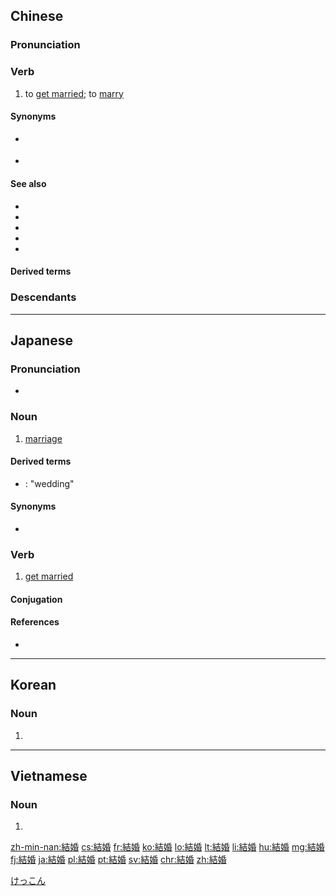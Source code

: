 {{also|结婚}}
==Chinese==
{{zh-forms|s=结婚|to tie; to bind}}

===Pronunciation===
{{zh-pron
|m=jiéhūn
|c=git3 fan1
|h=pfs=kiet-fûn
|md=giék-huŏng
|mn=kiat-hun
|w=4jiq hun
|ma=Zh-jiéhun.ogg
|mc=y
|cat=v
}}

===Verb===
{{zh-verb}}

# {{lb|zh|intransitive}} to [[get married]]; to [[marry]]

====Synonyms====
* {{zh-l|娶|to marry a woman}} {{q|of a man}}
* {{zh-l|嫁|to marry a man}} {{q|of a woman}}

====See also====
* {{zh-l|嫁娶|marriage}}
* {{zh-l|娶親|to marry}}
* {{zh-l|未婚|unmarried}}
* {{zh-l|已婚|married}}
* {{zh-l|婚姻|marriage}}

====Derived terms====
{{zh-der|假結婚|結婚紀念日|結婚戒指|結婚指環}}

===Descendants===
{{CJKV||けっこん|결혼|kết hôn}}

{{zh-cat|Elementary}}

----

==Japanese==
{{ja-kanjitab|けつ|k1=けっ|こん|yomi=on}}

===Pronunciation===
* {{ja-pron|けっこん|y=o|acc=0|acc_ref=NHK}}

===Noun===
{{ja-noun|けっこん}}

# [[marriage]]

====Derived terms====
* {{ja-r|結婚式|けっこんしき}}: "wedding"

====Synonyms====
* {{ja-r|婚姻|こんいん}}

===Verb===
{{ja-verb-suru|tr=intrans|けっこん}}

# [[get married]]

====Conjugation====
{{ja-suru|けっこん}}

====References====
* {{R:OxfordJapanese}}
<references/>

[[Category:Japanese basic words|けっこん]]

----

==Korean==
{{ko-hanjatab}}

===Noun===
{{ko-noun|hangeul=결혼}}

# {{hanja form of|결혼|marriage}}

----

==Vietnamese==
{{vi-hantutab}}

===Noun===
{{vi-hantu|pos=noun}}

# {{han tu form of|kết hôn|marriage}}

[[zh-min-nan:結婚]]
[[cs:結婚]]
[[fr:結婚]]
[[ko:結婚]]
[[lo:結婚]]
[[lt:結婚]]
[[li:結婚]]
[[hu:結婚]]
[[mg:結婚]]
[[fj:結婚]]
[[ja:結婚]]
[[pl:結婚]]
[[pt:結婚]]
[[sv:結婚]]
[[chr:結婚]]
[[zh:結婚]]